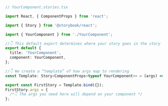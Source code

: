 ```ts
// YourComponent.stories.tsx

import React, { ComponentProps } from 'react';

import { Story } from '@storybook/react';

import { YourComponent } from './YourComponent';

//👇 This default export determines where your story goes in the story list
export default {
  title: 'YourComponent',
  component: YourComponent,
};

//👇 We create a “template” of how args map to rendering
const Template: Story<ComponentProps<typeof YourComponent>> = (args) => <YourComponent {...args} />;

export const FirstStory = Template.bind({});
FirstStory.args = {
  /*👇 The args you need here will depend on your component */
};
```